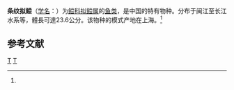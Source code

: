 {{Speciesbox
| name = 条纹拟鲿
| status = NE
| status_system = IUCN3.1
| taxon = Pseudobagrus taeniatus
| authority = [[阿尔伯特·甘瑟|Günther]], 1873<ref name='id6606'>{{cite web| url =http://www.bioinfo.cn/db05/BjdwSpecies.php?action=view&id=6606| title =条纹拟鲿| work =《中国动物物种编目数据库》| publisher =中国科学院微生物研究所| author =中国科学院动物研究所| accessdate =2009-04-11| deadurl =yes| archiveurl =https://web.archive.org/web/20160305062948/http://www.bioinfo.cn/db05/BjdwSpecies.php?action=view&id=6606| archivedate =2016-03-05}}</ref>
| synonyms = *''Macrones taeniatus'', Günther, 1873
}}

'''条纹拟鲿'''（[[学名|学名]]：{{lang|la|''Pseudobagrus taeniatus''}}）为[[鲿科|鲿科]][[拟鲿属|拟鲿属]]的[[鱼类|鱼类]]，是中国的特有物种。分布于闽江至长江水系等，體長可達23.6公分。该物种的模式产地在上海。<ref name='id6606'/>

== 参考文献 ==
{{reflist}}

{{Taxonbar|from=Q3764489}}

[[Category:拟鲿属|T]]
[[Category:_1873年描述的鱼类|T]]
